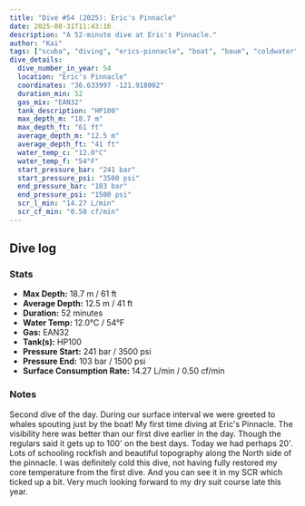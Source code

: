 ```yaml
---
title: "Dive #54 (2025): Eric's Pinnacle"
date: 2025-08-31T11:43:16
description: "A 52-minute dive at Eric's Pinnacle."
author: "Kai"
tags: ["scuba", "diving", "erics-pinnacle", "boat", "baue", "coldwater"]
dive_details:
  dive_number_in_year: 54
  location: "Eric's Pinnacle"
  coordinates: "36.633997 -121.918002"
  duration_min: 52
  gas_mix: "EAN32"
  tank_description: "HP100"
  max_depth_m: "18.7 m"
  max_depth_ft: "61 ft"
  average_depth_m: "12.5 m"
  average_depth_ft: "41 ft"
  water_temp_c: "12.0°C"
  water_temp_f: "54°F"
  start_pressure_bar: "241 bar"
  start_pressure_psi: "3500 psi"
  end_pressure_bar: "103 bar"
  end_pressure_psi: "1500 psi"
  scr_l_min: "14.27 L/min"
  scr_cf_min: "0.50 cf/min"
---
```



<YouTube id='QGdFSckcjy4' />


## Dive log

### Stats
- **Max Depth:** 18.7 m / 61 ft
- **Average Depth:** 12.5 m / 41 ft
- **Duration:** 52 minutes
- **Water Temp:** 12.0°C / 54°F
- **Gas:** EAN32
- **Tank(s):** HP100
- **Pressure Start:** 241 bar / 3500 psi
- **Pressure End:** 103 bar / 1500 psi
- **Surface Consumption Rate:** 14.27 L/min / 0.50 cf/min

### Notes
Second dive of the day. During our surface interval we were greeted to whales spouting just by the boat! My first time diving at Eric's Pinnacle. The visibility here was better than our first dive earlier in the day. Though the regulars said it gets up to 100' on the best days. Today we had perhaps 20'. Lots of schooling rockfish and beautiful topography along the North side of the pinnacle. I was definitely cold this dive, not having fully restored my core temperature from the first dive. And you can see it in my SCR which ticked up a bit. Very much looking forward to my dry suit course late this year.
